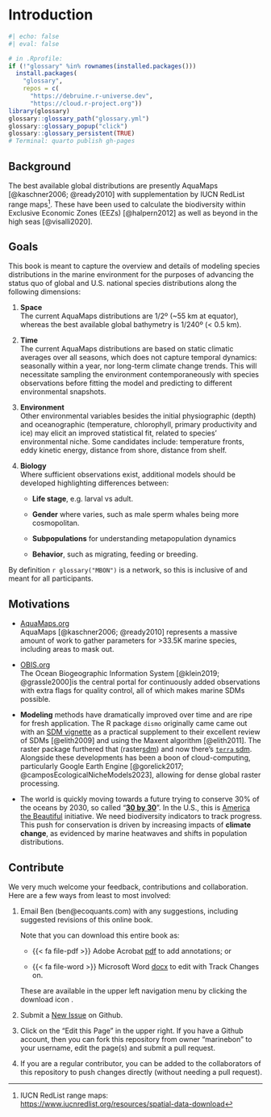 # Introduction

```r
#| echo: false
#| eval: false

# in .Rprofile:
if (!"glossary" %in% rownames(installed.packages()))
  install.packages(
    "glossary",
    repos = c(
      "https://debruine.r-universe.dev",
      "https://cloud.r-project.org"))
library(glossary)
glossary::glossary_path("glossary.yml")
glossary::glossary_popup("click")
glossary::glossary_persistent(TRUE)
# Terminal: quarto publish gh-pages
```

## Background

The best available global distributions are presently AquaMaps [@kaschner2006; @ready2010] with supplementation by IUCN RedList range maps[^index-1]. These have been used to calculate the biodiversity within Exclusive Economic Zones (EEZs) [@halpern2012] as well as beyond in the high seas [@visalli2020].

[^index-1]: IUCN RedList range maps: <https://www.iucnredlist.org/resources/spatial-data-download>

## Goals

This book is meant to capture the overview and details of modeling species distributions in the marine environment for the purposes of advancing the status quo of global and U.S. national species distributions along the following dimensions:

1.  **Space**\
    The current AquaMaps distributions are ${1}/{2}$º (\~55 km at equator), whereas the best available global bathymetry is ${1}/{240}$º (\< 0.5 km).

2.  **Time**\
    The current AquaMaps distributions are based on static climatic averages over all seasons, which does not capture temporal dynamics: seasonally within a year, nor long-term climate change trends. This will necessitate sampling the environment contemporaneously with species observations before fitting the model and predicting to different environmental snapshots.

3.  **Environment**\
    Other environmental variables besides the initial physiographic (depth) and oceanographic (temperature, chlorophyll, primary productivity and ice) may elicit an improved statistical fit, related to species' environmental niche. Some candidates include: temperature fronts, eddy kinetic energy, distance from shore, distance from shelf.

4.  **Biology**\
    Where sufficient observations exist, additional models should be developed highlighting differences between:

    -   **Life stage**, e.g. larval vs adult.

    -   **Gender** where varies, such as male sperm whales being more cosmopolitan.

    -   **Subpopulations** for understanding metapopulation dynamics

    -   **Behavior**, such as migrating, feeding or breeding.

By definition `r glossary("MBON")` is a network, so this is inclusive of and meant for all participants.

## Motivations

-   [AquaMaps.org](https://aquamaps.org/)\
    AquaMaps [@kaschner2006; @ready2010] represents a massive amount of work to gather parameters for \>33.5K marine species, including areas to mask out.

-   [OBIS.org](OBIS.org)\
    The Ocean Biogeographic Information System [@klein2019; @grassle2000]is the central portal for continuously added observations with extra flags for quality control, all of which makes marine SDMs possible.

-   **Modeling** methods have dramatically improved over time and are ripe for fresh application. The R package `dismo` originally came came out with an [SDM vignette](https://cran.r-project.org/web/packages/dismo/vignettes/sdm.pdf) as a practical supplement to their excellent review of SDMs [@elith2009] and using the Maxent algorithm [@elith2011]. The raster package furthered that (raster[ sdm](https://rspatial.org/raster/sdm/)) and now there's [`terra` sdm](https://rspatial.org/sdm/). Alongside these developments has been a boon of cloud-computing, particularly Google Earth Engine [@gorelick2017; @camposEcologicalNicheModels2023], allowing for dense global raster processing.

-   The world is quickly moving towards a future trying to conserve 30% of the oceans by 2030, so called "[**30 by 30**](https://en.wikipedia.org/wiki/30_by_30)". In the U.S., this is [America the Beautiful](https://www.noaa.gov/america-the-beautiful) initiative. We need biodiversity indicators to track progress. This push for conservation is driven by increasing impacts of **climate change**, as evidenced by marine heatwaves and shifts in population distributions.

## Contribute

We very much welcome your feedback, contributions and collaboration. Here are a few ways from least to most involved:

1.  Email Ben (ben\@ecoquants.com) with any suggestions, including suggested revisions of this online book. 
    
    ::: {.callout-note}
    Note that you can download this entire book as:
    
    - {{< fa file-pdf >}} Adobe Acrobat [pdf](https://marinebon.github.io/MarineSDMs/MarineSDMs.pdf) to add annotations; or
    
    - {{< fa file-word >}} Microsoft Word [docx](https://marinebon.github.io/MarineSDMs/MarineSDMs.docx)  to edit with Track Changes on.
    
    These are available in the upper left navigation menu by clicking the download icon <i class="bi bi-download"></i>.
    :::

2.  Submit a [New Issue](https://github.com/marinebon/MarineSDMs/issues/new/choose) on Github.

3.  Click on the <i class="bi bi-github"></i> "Edit this Page" in the upper right. If you have a Github account, then you can fork this repository from owner "marinebon" to your username, edit the page(s) and submit a pull request.

4.  If you are a regular contributor, you can be added to the collaborators of this repository to push changes directly (without needing a pull request).
